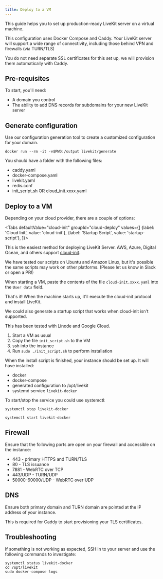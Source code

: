 ```yaml
---
title: Deploy to a VM
---
```


This guide helps you to set up production-ready LiveKit server on a virtual machine.

This configuration uses Docker Compose and Caddy. Your LiveKit server will support
a wide range of connectivity, including those behind VPN and firewalls (via TURN/TLS)

You do not need separate SSL certificates for this set up, we will provision them
automatically with Caddy.

## Pre-requisites

To start, you'll need:

- A domain you control
- The ability to add DNS records for subdomains for your new LiveKit server

## Generate configuration

Use our configuration generation tool to create a customized configuration for your domain.

```shell
docker run --rm -it -v$PWD:/output livekit/generate
```

You should have a folder with the following files:

* caddy.yaml
* docker-compose.yaml
* livekit.yaml
* redis.conf
* init_script.sh OR cloud_init.xxxx.yaml

## Deploy to a VM

Depending on your cloud provider, there are a couple of options:

<Tabs
  defaultValue="cloud-init"
  groupId="cloud-deploy"
  values={[
    {label: 'Cloud Init', value: 'cloud-init'},
    {label: 'Startup Script', value: 'startup-script'},
  ]}>

  <TabItem value="cloud-init">

  This is the easiest method for deploying LiveKit Server. AWS, Azure, Digital Ocean, and others support [cloud-init](https://cloud-init.io/).

  We have tested our scripts on Ubuntu and Amazon Linux, but it's possible the same scripts may work on other platforms.
  (Please let us know in Slack or open a PR!)

  When starting a VM, paste the contents of the file `cloud-init.xxxx.yaml` into the `User data` field.

  That's it! When the machine starts up, it'll execute the cloud-init protocol and install LiveKit.

  </TabItem>
  <TabItem value="startup-script">

  We could also generate a startup script that works when cloud-init isn't supported.

  This has been tested with Linode and Google Cloud.

  1. Start a VM as usual
  2. Copy the file `init_script.sh` to the VM
  3. ssh into the instance
  3. Run `sudo ./init_script.sh` to perform installation


  </TabItem>
</Tabs>

When the install script is finished, your instance should be set up. It will have installed:

* docker
* docker-compose
* generated configuration to /opt/livekit
* systemd service `livekit-docker`

To start/stop the service you could use systemctl:

```shell
systemctl stop livekit-docker

systemctl start livekit-docker
```

## Firewall

Ensure that the following ports are open on your firewall and accessible on the instance:

 * 443 - primary HTTPS and TURN/TLS
 * 80 - TLS issuance
 * 7881 - WebRTC over TCP
 * 443/UDP - TURN/UDP
 * 50000-60000/UDP - WebRTC over UDP

## DNS

Ensure both primary domain and TURN domain are pointed at the IP address of your instance.

This is required for Caddy to start provisioning your TLS certificates.

## Troubleshooting

If something is not working as expected, SSH in to your server and use the following commands to investigate:

```shell
systemctl status livekit-docker
cd /opt/livekit
sudo docker-compose logs
```
